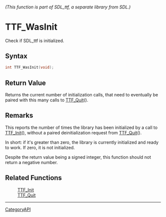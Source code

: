 ====== (This function is part of SDL_ttf, a separate library from SDL.) ======
= TTF_WasInit =

Check if SDL_ttf is initialized.

== Syntax ==

<syntaxhighlight lang='c'>
int TTF_WasInit(void);
</syntaxhighlight>

== Return Value ==

Returns the current number of initialization calls, that need to eventually
be paired with this many calls to [[TTF_Quit]]().

== Remarks ==

This reports the number of times the library has been initialized by a call
to [[TTF_Init]](), without a paired deinitialization request from
[[TTF_Quit]]().

In short: if it's greater than zero, the library is currently initialized
and ready to work. If zero, it is not initialized.

Despite the return value being a signed integer, this function should not
return a negative number.

== Related Functions ==

:[[TTF_Init]]
:[[TTF_Quit]]

----
[[CategoryAPI]]


